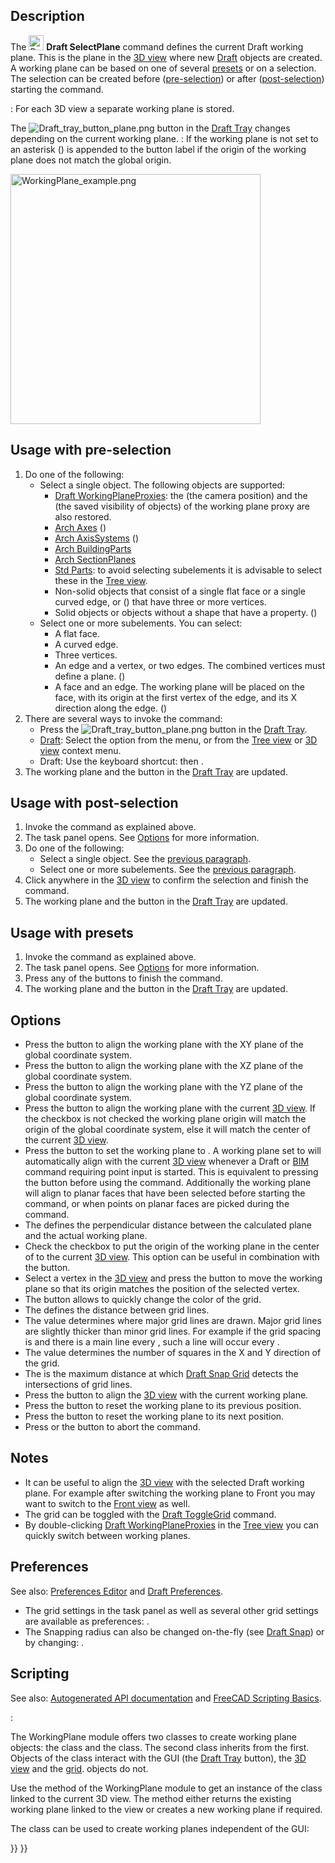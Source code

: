 <languages/>

{{Docnav
|[[Draft_Shape2DView|Shape2DView]]
|[[Draft_SetStyle|SetStyle]]
|[[Draft_Workbench|Draft]]
|IconL=Draft_Shape2DView.svg
|IconR=Draft_SetStyle.svg
|IconC=Workbench_Draft.svg
}}

{{GuiCommand
|Name=Draft SelectPlane
|MenuLocation=Utilities → Select plane
|Workbenches=[[Draft_Workbench|Draft]], [[BIM_Workbench|BIM]]
|Shortcut=Draft: {{KEY|W}} {{KEY|P}}
|SeeAlso=[[Draft_WorkingPlaneProxy|Draft WorkingPlaneProxy]]
}}

==Description== 

The [[Image:Draft_SelectPlane.svg|24px]] '''Draft SelectPlane''' command defines the current Draft working plane. This is the plane in the [[3D_view|3D view]] where new [[Draft_Workbench|Draft]] objects are created. A working plane can be based on one of several [[#Usage_with_presets|presets]] or on a selection. The selection can be created before ([[#Usage_with_pre-selection|pre-selection]]) or after ([[#Usage_with_post-selection|post-selection]]) starting the command.

{{Version|1.0}}: For each 3D view a separate working plane is stored.

The [[Image:Draft_tray_button_plane.png]] button in the [[Draft_Tray|Draft Tray]] changes depending on the current working plane. {{Version|1.0}}: If the working plane is not set to {{MenuCommand|Auto}} an asterisk ({{MenuCommand|*}}) is appended to the button label if the origin of the working plane does not match the global origin.

[[Image:WorkingPlane_example.png|400px]]
{{Caption|Shapes created on different working planes}}

==Usage with pre-selection==

# Do one of the following:
#* Select a single object. The following objects are supported:
#** [[Draft_WorkingPlaneProxy|Draft WorkingPlaneProxies]]: the {{PropertyView|View Data}} (the camera position) and the {{PropertyView|Visibility Map}} (the saved visibility of objects) of the working plane proxy are also restored.
#** [[Arch_Axis|Arch Axes]] ({{Version|1.0}})
#** [[Arch_AxisSystem|Arch AxisSystems]] ({{Version|1.0}})
#** [[Arch_BuildingPart|Arch BuildingParts]]
#** [[Arch_SectionPlane|Arch SectionPlanes]]
#** [[Std_Part|Std Parts]]: to avoid selecting subelements it is advisable to select these in the [[Tree_view|Tree view]].
#** Non-solid objects that consist of a single flat face or a single curved edge, or ({{Version|1.0}}) that have three or more vertices.
#** Solid objects or objects without a shape that have a {{PropertyData|Placement}} property. ({{Version|1.0}})
#* Select one or more subelements. You can select:
#** A flat face.
#** A curved edge.
#** Three vertices.
#** An edge and a vertex, or two edges. The combined vertices must define a plane. ({{Version|1.0}})
#** A face and an edge. The working plane will be placed on the face, with its origin at the first vertex of the edge, and its X direction along the edge. ({{Version|1.1}})
# There are several ways to invoke the command:
#* Press the [[Image:Draft_tray_button_plane.png]] button in the [[Draft_Tray|Draft Tray]].
#* [[Draft_Workbench|Draft]]: Select the {{MenuCommand|Utilities → [[Image:Draft_SelectPlane.svg|16px]] Select plane}} option from the menu, or from the [[Tree_view|Tree view]] or [[3D_view|3D view]] context menu.
#* Draft: Use the keyboard shortcut: {{KEY|W}} then {{KEY|P}}.
# The working plane and the button in the [[Draft_Tray|Draft Tray]] are updated.

==Usage with post-selection==

# Invoke the command as explained above.
# The {{MenuCommand|Working plane setup}} task panel opens. See [[#Options|Options]] for more information.
# Do one of the following:
#* Select a single object. See the [[#Usage_with_pre-selection|previous paragraph]].
#* Select one or more subelements. See the [[#Usage_with_pre-selection|previous paragraph]].
# Click anywhere in the [[3D_view|3D view]] to confirm the selection and finish the command.
# The working plane and the button in the [[Draft_Tray|Draft Tray]] are updated.

==Usage with presets==

# Invoke the command as explained above.
# The {{MenuCommand|Working plane setup}} task panel opens. See [[#Options|Options]] for more information.
# Press any of the buttons to finish the command.
# The working plane and the button in the [[Draft_Tray|Draft Tray]] are updated.

==Options== 

* Press the {{Button|[[Image:View-top.svg|16px]] Top (XY)}} button to align the working plane with the XY plane of the global coordinate system.
* Press the {{Button|[[Image:View-front.svg|16px]] Front (XZ)}} button to align the working plane with the XZ plane of the global coordinate system.
* Press the {{Button|[[Image:View-right.svg|16px]] Side (YZ)}} button to align the working plane with the YZ plane of the global coordinate system.
* Press the {{Button|[[Image:View-isometric.svg|16px]] Align to view}} button to align the working plane with the current [[3D_view|3D view]]. If the {{MenuCommand|Center plane on view}} checkbox is not checked the working plane origin will match the origin of the global coordinate system, else it will match the center of the current [[3D_view|3D view]].
* Press the {{Button|[[Image:View-axonometric.svg|16px]] Automatic}} button to set the working plane to {{MenuCommand|Auto}}. A working plane set to {{MenuCommand|Auto}} will automatically align with the current [[3D_view|3D view]] whenever a Draft or [[BIM_Workbench|BIM]] command requiring point input is started. This is equivalent to pressing the {{Button|[[Image:View-isometric.svg|16px]] Align to view}} button before using the command. Additionally the working plane will align to planar faces that have been selected before starting the command, or when points on planar faces are picked during the command.
* The {{MenuCommand|Offset}} defines the perpendicular distance between the calculated plane and the actual working plane.
* Check the {{MenuCommand|Center plane on view}} checkbox to put the origin of the working plane in the center of to the current [[3D_view|3D view]]. This option can be useful in combination with the {{Button|[[Image:View-isometric.svg|16px]] Align to view}} button.
* Select a vertex in the [[3D_view|3D view]] and press the {{Button|[[Image:Draft_Move.svg|16px]] Move working plane}} button to move the working plane so that its origin matches the position of the selected vertex.
* The {{MenuCommand|Grid color}} button allows to quickly change the color of the grid. {{Version|1.0}}
* The {{MenuCommand|Grid spacing}} defines the distance between grid lines.
* The {{MenuCommand|Major lines every}} value determines where major grid lines are drawn. Major grid lines are slightly thicker than minor grid lines. For example if the grid spacing is {{Value|0.5 m}} and there is a main line every {{Value|10 squares}}, such a line will occur every {{Value|5 m}}.
* The {{MenuCommand|Grid size}} value determines the number of squares in the X and Y direction of the grid.
* The {{MenuCommand|Snapping radius}} is the maximum distance at which [[Draft_Snap_Grid|Draft Snap Grid]] detects the intersections of grid lines.
* Press the {{Button|[[Image:view-fullscreen.svg|16px]] Center view}} button to align the [[3D_view|3D view]] with the current working plane.
* Press the {{Button|[[Image:sel-back.svg|16px]] Previous}} button to reset the working plane to its previous position.
* Press the {{Button|Next [[Image:sel-forward.svg|16px]]}} button to reset the working plane to its next position. {{Version|1.0}}
* Press {{KEY|Esc}} or the {{Button|Close}} button to abort the command.

==Notes==

* It can be useful to align the [[3D_view|3D view]] with the selected Draft working plane. For example after switching the working plane to Front you may want to switch to the [[Std_ViewFront|Front view]] as well.
* The grid can be toggled with the [[Draft_ToggleGrid|Draft ToggleGrid]] command.
* By double-clicking [[Draft_WorkingPlaneProxy|Draft WorkingPlaneProxies]] in the [[Tree_view|Tree view]] you can quickly switch between working planes.

==Preferences==

See also: [[Preferences_Editor|Preferences Editor]] and [[Draft_Preferences|Draft Preferences]].

* The grid settings in the task panel as well as several other grid settings are available as preferences: {{MenuCommand|Edit → Preferences... → Draft → Grid and snapping}}.
* The Snapping radius can also be changed on-the-fly (see [[Draft_Snap#Preferences|Draft Snap]]) or by changing: {{MenuCommand|Tools → Edit parameters... → BaseApp → Preferences → Mod → Draft → snapRange}}.

==Scripting==

See also: [https://freecad.github.io/SourceDoc/ Autogenerated API documentation] and [[FreeCAD Scripting Basics|FreeCAD Scripting Basics]].

{{Version|1.0}}:

The WorkingPlane module offers two classes to create working plane objects: the {{incode|PlaneBase}} class and the {{incode|PlaneGui}} class. The second class inherits from the first. Objects of the {{incode|PlaneGui}} class interact with the GUI (the [[Draft_Tray|Draft Tray]] button), the [[3D_view|3D view]] and the [[Draft_Snap_Grid|grid]]. {{incode|PlaneBase}} objects do not.

Use the {{incode|get_working_plane()}} method of the WorkingPlane module to get an instance of the {{incode|PlaneGui}} class linked to the current 3D view. The method either returns the existing working plane linked to the view or creates a new working plane if required.

{{Code|code=
import FreeCAD as App
import WorkingPlane

wp = WorkingPlane.get_working_plane()

origin = App.Vector(0, 0, 0)
normal = App.Vector(1, 1, 1).normalize()
offset = 17
wp.align_to_point_and_axis(origin, normal, offset)

point = App.Vector(10, 15, 2)
projection = wp.project_point(point)
print(projection)
}}

The {{incode|PlaneBase}} class can be used to create working planes independent of the GUI:

{{Code|code=
import WorkingPlane

wp = WorkingPlane.PlaneBase()
}}


{{Docnav
|[[Draft_Shape2DView|Shape2DView]]
|[[Draft_SetStyle|SetStyle]]
|[[Draft_Workbench|Draft]]
|IconL=Draft_Shape2DView.svg
|IconR=Draft_SetStyle.svg
|IconC=Workbench_Draft.svg
}}

{{Draft Tools navi{{#translation:}}}}
{{Userdocnavi{{#translation:}}}}